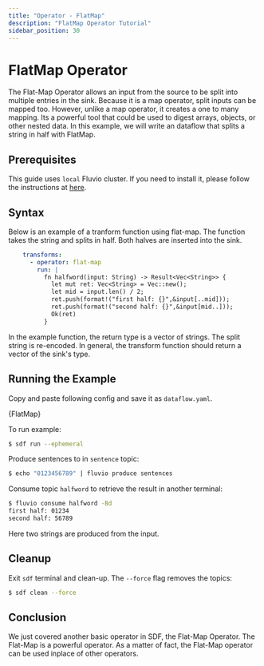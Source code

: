 ```yaml
---
title: "Operator - FlatMap"
description: "FlatMap Operator Tutorial"
sidebar_position: 30
---
```


# FlatMap Operator

The Flat-Map Operator allows an input from the source to be split into multiple entries in the sink. Because it is a map operator, split inputs can be mapped too. However, unlike a map operator, it creates a one to many mapping. Its a powerful tool that could be used to digest arrays, objects, or other nested data. In this example, we will write an dataflow that splits a string in half with FlatMap. 

## Prerequisites

This guide uses `local` Fluvio cluster. If you need to install it, please follow the instructions at [here][installation].

## Syntax

Below is an example of a tranform function using flat-map. The function takes the string and splits in half. Both halves are inserted into the sink.  

```YAML
    transforms:
      - operator: flat-map
        run: |
          fn halfword(input: String) -> Result<Vec<String>> {
            let mut ret: Vec<String> = Vec::new();
            let mid = input.len() / 2;
            ret.push(format!("first half: {}",&input[..mid]));
            ret.push(format!("second half: {}",&input[mid..]));
            Ok(ret)
          }
```
In the example function, the return type is a vector of strings. The split string is re-encoded. In general, the transform function should return a vector of the sink's type.

## Running the Example

Copy and paste following config and save it as `dataflow.yaml`.


<CodeBlock language="yaml">{FlatMap}</CodeBlock>

To run example:
```bash copy="cmd"
$ sdf run --ephemeral
```

Produce sentences to in `sentence` topic:

```bash copy="cmd"
$ echo "0123456789" | fluvio produce sentences
```

Consume topic `halfword` to retrieve the result in another terminal:

```bash copy="cmd"
$ fluvio consume halfword -Bd
first half: 01234
second half: 56789
```
Here two strings are produced from the input.

## Cleanup

Exit `sdf` terminal and clean-up. The `--force` flag removes the topics:

```bash copy="cmd"
$ sdf clean --force
```


## Conclusion

We just covered another basic operator in SDF, the Flat-Map Operator. The Flat-Map is a powerful operator. As a matter of fact, the Flat-Map operator can be used inplace of other operators.


[installation]: /docs/fluvio/quickstart#install-fluvio
